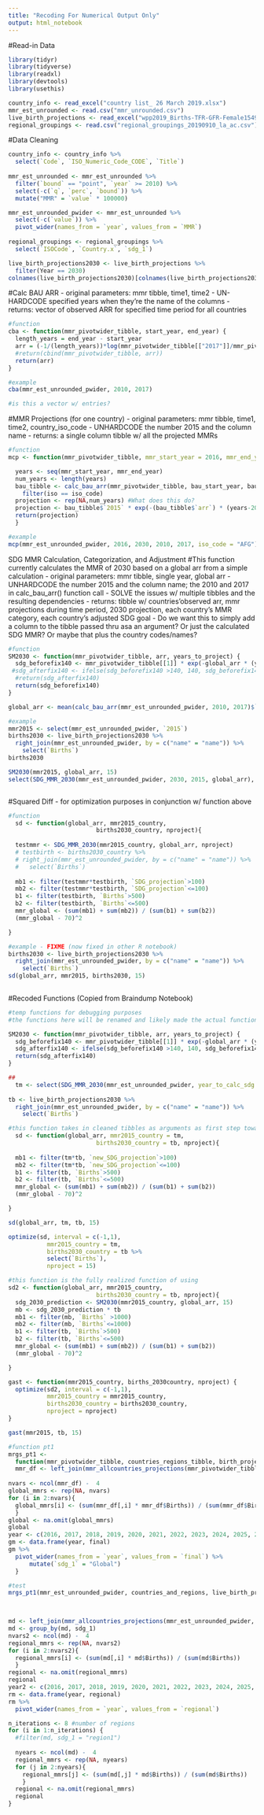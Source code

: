 ```yaml
---
title: "Recoding For Numerical Output Only"
output: html_notebook
---
```


#Read-in Data
```r
library(tidyr)
library(tidyverse)
library(readxl)
library(devtools)
library(usethis)

country_info <- read_excel("country list_ 26 March 2019.xlsx")
mmr_est_unrounded <- read.csv("mmr_unrounded.csv")
live_birth_projections <- read_excel("wpp2019_Births-TFR-GFR-Female1549.xlsx")
regional_groupings <- read.csv("regional_groupings_20190910_la_ac.csv")

```

#Data Cleaning
```r
country_info <- country_info %>%
  select(`Code`, `ISO_Numeric_Code_CODE`, `Title`) 
  
mmr_est_unrounded <- mmr_est_unrounded %>%
  filter(`bound` == "point", `year` >= 2010) %>%
  select(-c(`q`, `perc`, `bound`)) %>%
  mutate("MMR" = `value` * 100000)

mmr_est_unrounded_pwider <- mmr_est_unrounded %>%
  select(-c(`value`)) %>%
  pivot_wider(names_from = `year`, values_from = `MMR`)
  
regional_groupings <- regional_groupings %>%
  select(`ISOCode`, `Country.x`, `sdg_1`)

live_birth_projections2030 <- live_birth_projections %>% 
  filter(Year == 2030)
colnames(live_birth_projections2030)[colnames(live_birth_projections2030) == "Location"] <- "name"
```


#Calc BAU ARR
- original parameters: mmr tibble, time1, time2
- UN-HARDCODE specified years when they're the name of the columns
- returns: vector of observed ARR for specified time period for all countries
```r
#function
cba <- function(mmr_pivotwider_tibble, start_year, end_year) {
  length_years = end_year - start_year
  arr = (-1/(length_years))*log(mmr_pivotwider_tibble[["2017"]]/mmr_pivotwider_tibble$`2010`)
  #return(cbind(mmr_pivotwider_tibble, arr))
  return(arr)
}

#example
cba(mmr_est_unrounded_pwider, 2010, 2017)

#is this a vector w/ entries?
```


#MMR Projections (for one country)
- original parameters: mmr tibble, time1, time2, country_iso_code
- UNHARDCODE the number 2015 and the column name
- returns: a single column tibble w/ all the projected MMRs
```r
#function
mcp <- function(mmr_pivotwider_tibble, mmr_start_year = 2016, mmr_end_year = 2030, bau_start_year = 2010, bau_end_year = 2017, iso_code){

  years <- seq(mmr_start_year, mmr_end_year)
  num_years <- length(years)
  bau_tibble <- calc_bau_arr(mmr_pivotwider_tibble, bau_start_year, bau_end_year) %>% 
    filter(iso == iso_code)
  projection <- rep(NA,num_years) #What does this do?
  projection <- bau_tibble$`2015` * exp(-(bau_tibble$`arr`) * (years-2015))
  return(projection)
  }

#example
mcp(mmr_est_unrounded_pwider, 2016, 2030, 2010, 2017, iso_code = "AFG")
```


SDG MMR Calculation, Categorization, and Adjustment
#This function currently calculates the MMR of 2030 based on a global arr from a simple calculation
- original parameters: mmr tibble, single year, global arr
- UNHARDCODE the number 2015 and the column name; the 2010 and 2017 in calc_bau_arr() function call
- SOLVE the issues w/ multiple tibbles and the resulting dependencies
- returns: tibble w/ countries'observed arr, mmr projections during time period, 2030 projection, each country's MMR category, each country's adjusted SDG goal
- Do we want this to simply add a column to the tibble passed thru asa an argument? Or just the calculated SDG MMR? Or maybe that plus the country codes/names? 
```r
#function
SM2030 <- function(mmr_pivotwider_tibble, arr, years_to_project) {
  sdg_beforefix140 <- mmr_pivotwider_tibble[[1]] * exp(-global_arr * (years_to_project))
 #sdg_afterfix140 <- ifelse(sdg_beforefix140 >140, 140, sdg_beforefix140)
  #return(sdg_afterfix140)
  return(sdg_beforefix140)
}

global_arr <- mean(calc_bau_arr(mmr_est_unrounded_pwider, 2010, 2017)$`arr`)

#example
mmr2015 <- select(mmr_est_unrounded_pwider, `2015`)
births2030 <- live_birth_projections2030 %>%
  right_join(mmr_est_unrounded_pwider, by = c("name" = "name")) %>%
    select(`Births`)
births2030

SM2030(mmr2015, global_arr, 15)
select(SDG_MMR_2030(mmr_est_unrounded_pwider, 2030, 2015, global_arr), SDG_projection)



```

#Squared Diff
- for optimization purposes in conjunction w/ function above
```r
#function
  sd <- function(global_arr, mmr2015_country,
                         births2030_country, nproject){
  
  testmmr <- SDG_MMR_2030(mmr2015_country, global_arr, nproject)
  # testbirth <- births2030_country %>%
  # right_join(mmr_est_unrounded_pwider, by = c("name" = "name")) %>%
  #   select(`Births`)
  
  mb1 <- filter(testmmr*testbirth, `SDG_projection`>100)
  mb2 <- filter(testmmr*testbirth, `SDG_projection`<=100)
  b1 <- filter(testbirth, `Births`>500)
  b2 <- filter(testbirth, `Births`<=500)
  mmr_global <- (sum(mb1) + sum(mb2)) / (sum(b1) + sum(b2)) 
  (mmr_global - 70)^2

}

#example - FIXME (now fixed in other R notebook)
births2030 <- live_birth_projections2030 %>%
  right_join(mmr_est_unrounded_pwider, by = c("name" = "name")) %>%
    select(`Births`)
sd(global_arr, mmr2015, births2030, 15)
  
```


#Recoded Functions (Copied from Braindump Notebook)
```r
#temp functions for debugging purposes
#the functions here will be renamed and likely made the actual functions that get used in the package

SM2030 <- function(mmr_pivotwider_tibble, arr, years_to_project) {
  sdg_beforefix140 <- mmr_pivotwider_tibble[[1]] * exp(-global_arr * (years_to_project))
  sdg_afterfix140 <- ifelse(sdg_beforefix140 >140, 140, sdg_beforefix140)
  return(sdg_afterfix140)
}

##
  tm <- select(SDG_MMR_2030(mmr_est_unrounded_pwider, year_to_calc_sdg = 2030, reference_year = 2015, global_arr), `new_SDG_projection`)
  
tb <- live_birth_projections2030 %>%
  right_join(mmr_est_unrounded_pwider, by = c("name" = "name")) %>%
    select(`Births`)

#this function takes in cleaned tibbles as arguments as first step towards using vectors as arguments  
  sd <- function(global_arr, mmr2015_country = tm,
                         births2030_country = tb, nproject){
  
  mb1 <- filter(tm*tb, `new_SDG_projection`>100)
  mb2 <- filter(tm*tb, `new_SDG_projection`<=100)
  b1 <- filter(tb, `Births`>500)
  b2 <- filter(tb, `Births`<=500)
  mmr_global <- (sum(mb1) + sum(mb2)) / (sum(b1) + sum(b2)) 
  (mmr_global - 70)^2

}

sd(global_arr, tm, tb, 15)

optimize(sd, interval = c(-1,1),
           mmr2015_country = tm,
           births2030_country = tb %>%
           select(`Births`),
           nproject = 15)

#this function is the fully realized function of using 
sd2 <- function(global_arr, mmr2015_country,
                         births2030_country = tb, nproject){
  sdg_2030_prediction <- SM2030(mmr2015_country, global_arr, 15)
  mb <- sdg_2030_prediction * tb
  mb1 <- filter(mb, `Births` >1000)
  mb2 <- filter(mb, `Births`<=1000)
  b1 <- filter(tb, `Births`>500)
  b2 <- filter(tb, `Births`<=500)
  mmr_global <- (sum(mb1) + sum(mb2)) / (sum(b1) + sum(b2)) 
  (mmr_global - 70)^2

}

gast <- function(mmr2015_country, births_2030country, nproject) {
  optimize(sd2, interval = c(-1,1),
           mmr2015_country = mmr2015_country,
           births2030_country = births2030_country,
           nproject = nproject)
}

gast(mmr2015, tb, 15)

```


```r
#function pt1
mrgs_pt1 <-
  function(mmr_pivotwider_tibble, countries_regions_tibble, birth_projections_tibble){
  mmr_df <- left_join(mmr_allcountries_projections(mmr_pivotwider_tibble, 2010, 2017) %>% select(-c(`name`, `arr`)), countries_regions_tibble, by = c("iso" = "ISOCode")) %>% left_join(birth_projections_tibble %>% select(`LocID`, `Births`), by = c("ISONum" = "LocID"))
  
nvars <- ncol(mmr_df) -  4
global_mmrs <- rep(NA, nvars) 
for (i in 2:nvars){ 
  global_mmrs[i] <- (sum(mmr_df[,i] * mmr_df$Births)) / (sum(mmr_df$Births)) 
  } 
global <- na.omit(global_mmrs)
global
year <- c(2016, 2017, 2018, 2019, 2020, 2021, 2022, 2023, 2024, 2025, 2026, 2027, 2028, 2029, 2030)
gm <- data.frame(year, final)
gm %>% 
  pivot_wider(names_from = `year`, values_from = `final`) %>%
      mutate(`sdg_1` = "Global")
  }

#test
mrgs_pt1(mmr_est_unrounded_pwider, countries_and_regions, live_birth_projections2030)
  


md <- left_join(mmr_allcountries_projections(mmr_est_unrounded_pwider, 2010, 2017) %>% select(-c(`name`, `arr`)), countries_and_regions, by = c("iso" = "ISOCode")) %>% left_join(live_birth_projections2030 %>% select(`LocID`, `Births`), by = c("ISONum" = "LocID"))  
md <- group_by(md, sdg_1)
nvars2 <- ncol(md) -  4
regional_mmrs <- rep(NA, nvars2) 
for (i in 2:nvars2){ 
  regional_mmrs[i] <- (sum(md[,i] * md$Births)) / (sum(md$Births)) 
  } 
regional <- na.omit(regional_mmrs)
regional
year2 <- c(2016, 2017, 2018, 2019, 2020, 2021, 2022, 2023, 2024, 2025, 2026, 2027, 2028, 2029, 2030)
rm <- data.frame(year, regional)
rm %>% 
  pivot_wider(names_from = `year`, values_from = `regional`)

n_iterations <- 8 #number of regions 
for (i in 1:n_iterations) {
  #filter(md, sdg_1 = "region1")
  
  nyears <- ncol(md) -  4
  regional_mmrs <- rep(NA, nyears) 
  for (j in 2:nyears){ 
    regional_mmrs[j] <- (sum(md[,j] * md$Births)) / (sum(md$Births)) 
    } 
  regional <- na.omit(regional_mmrs)
  regional
}
```

